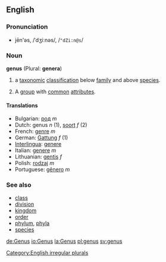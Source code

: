 {{wikipedia}}
==English==
===Pronunciation===
*jēn'əs, /ˈdʒiːnəs/, /<tt>"dZi:n@s</tt>/

=== Noun ===
'''genus''' (Plural: '''genera''')

#{{taxonomy}} a [[taxonomic]] [[classification]] below [[family]] and above [[species]].
#A [[group]] with [[common]] [[attribute]]s.

==== Translations ====
*Bulgarian: [[род]] ''m''
*Dutch: genus ''n'' (1), [[soort]] ''f'' (2)
*French: [[genre]] ''m''
*German: [[Gattung]] ''f'' (1)
*[[Interlingua]]: [[genere]]
*Italian: [[genere]] ''m''
*Lithuanian: [[gentis]] ''f''
*Polish: [[rodzaj]] ''m''
*Portuguese: [[gênero]] ''m''

===See also===
*[[class]]
*[[division]]
*[[kingdom]]
*[[order]]
*[[phylum]], [[phyla]]
*[[species]]

[[Category:English irregular plurals]]

[[de:Genus]]
[[io:Genus]]
[[la:Genus]]
[[pl:genus]]
[[sv:genus]]